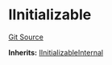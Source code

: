 # IInitializable
[Git Source](https://github.com/0xStation/0xrails/blob/491ae339f09853335dba9e897f46862d776d54b5/src/lib/initializable/IInitializable.sol)

**Inherits:**
[IInitializableInternal](/src/lib/initializable/IInitializable.sol/interface.IInitializableInternal.md)


